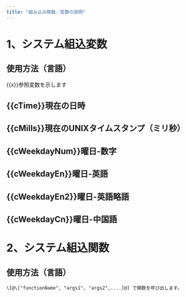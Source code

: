 ```yaml
---
title: "組み込み関数／変数の説明"
---
```


# 1、システム組込変数

## 使用方法（言語）

{{x}}参照変数を示します

## {{cTime}}現在の日時 

## {{cMills}}現在のUNIXタイムスタンプ（ミリ秒）

## {{cWeekdayNum}}曜日-数字

## {{cWeekdayEn}}曜日-英語

## {{cWeekdayEn2}}曜日-英語略語

## {{cWeekdayCn}}曜日-中国語



# 2、システム組込関数

## 使用方法（言語）
```
\[@\["functionName", "args1", "args2",....]@] で関数を呼び出します。
```
